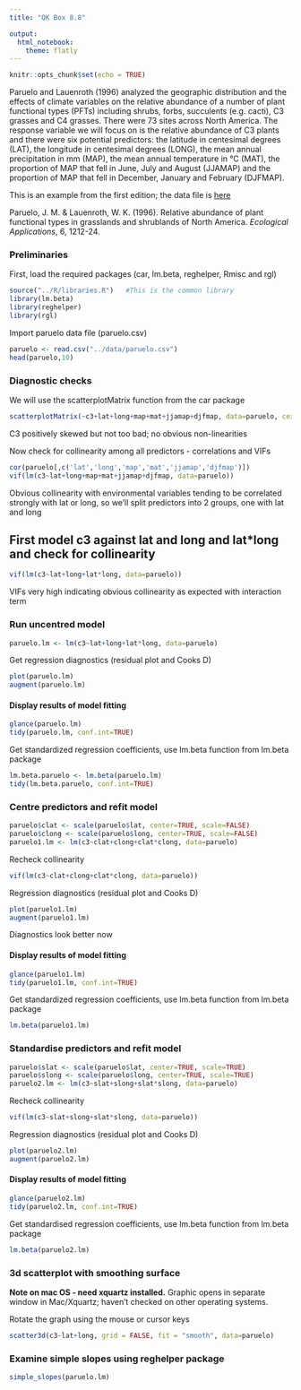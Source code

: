 ```yaml
---
title: "QK Box 8.8"

output: 
  html_notebook:
    theme: flatly
---
```


```r
knitr::opts_chunk$set(echo = TRUE)
```

Paruelo and Lauenroth (1996) analyzed the geographic distribution and the effects of climate variables on the relative abundance of a number of plant functional types (PFTs) including shrubs, forbs, succulents (e.g. cacti), C3 grasses and C4 grasses. There were 73 sites across North America. The response variable we will focus on is the relative abundance of C3 plants and there were six potential predictors: the latitude in centesimal degrees (LAT), the longitude in centesimal degrees (LONG), the mean annual precipitation in mm (MAP), the mean annual temperature in °C (MAT), the proportion of MAP that fell in June, July and August (JJAMAP) and the proportion of MAP that fell in December, January and February (DJFMAP).

This is an example from the first edition; the data file is [here](data/paruelo.csv)

Paruelo, J. M. & Lauenroth, W. K. (1996). Relative abundance of plant functional types in grasslands and shrublands of North America. *Ecological Applications*, 6, 1212-24.

### Preliminaries

First, load the required packages (car, lm.beta, reghelper, Rmisc and rgl)

```r
source("../R/libraries.R")   #This is the common library
library(lm.beta)
library(reghelper)
library(rgl)
```

Import paruelo data file (paruelo.csv)

```r
paruelo <- read.csv("../data/paruelo.csv")
head(paruelo,10)
```

### Diagnostic checks

We will use the scatterplotMatrix function from the car package

```r
scatterplotMatrix(~c3+lat+long+map+mat+jjamap+djfmap, data=paruelo, cex=0.33, regLine=FALSE, diagonal=list(method='boxplot'))
```

C3 positively skewed but not too bad; no obvious non-linearities

Now check for collinearity among all predictors - correlations and VIFs

```r
cor(paruelo[,c('lat','long','map','mat','jjamap','djfmap')])
vif(lm(c3~lat+long+map+mat+jjamap+djfmap, data=paruelo))
```

Obvious collinearity with environmental variables tending to be correlated strongly with lat or long, so we'll split predictors into 2 groups, one with lat and long

## First model c3 against lat and long and lat\*long and check for collinearity

```r
vif(lm(c3~lat+long+lat*long, data=paruelo))
```

VIFs very high indicating obvious collinearity as expected with interaction term

### Run uncentred model

```r
paruelo.lm <- lm(c3~lat+long+lat*long, data=paruelo)
```

Get regression diagnostics (residual plot and Cooks D)

```r
plot(paruelo.lm)
augment(paruelo.lm)
```

#### Display results of model fitting

```r
glance(paruelo.lm)
tidy(paruelo.lm, conf.int=TRUE)
```

Get standardized regression coefficients, use lm.beta function from lm.beta package

```r
lm.beta.paruelo <- lm.beta(paruelo.lm)
tidy(lm.beta.paruelo, conf.int=TRUE)
```

### Centre predictors and refit model

```r
paruelo$clat <- scale(paruelo$lat, center=TRUE, scale=FALSE)
paruelo$clong <- scale(paruelo$long, center=TRUE, scale=FALSE)
paruelo1.lm <- lm(c3~clat+clong+clat*clong, data=paruelo)
```

Recheck collinearity

```r
vif(lm(c3~clat+clong+clat*clong, data=paruelo))
```

Regression diagnostics (residual plot and Cooks D)

```r
plot(paruelo1.lm)
augment(paruelo1.lm)
```

Diagnostics look better now

#### Display results of model fitting

```r
glance(paruelo1.lm)
tidy(paruelo1.lm, conf.int=TRUE)
```

Get standardized regression coefficients, use lm.beta function from lm.beta package

```r
lm.beta(paruelo1.lm)
```

### Standardise predictors and refit model

```r
paruelo$slat <- scale(paruelo$lat, center=TRUE, scale=TRUE)
paruelo$slong <- scale(paruelo$long, center=TRUE, scale=TRUE)
paruelo2.lm <- lm(c3~slat+slong+slat*slong, data=paruelo)
```

Recheck collinearity

```r
vif(lm(c3~slat+slong+slat*slong, data=paruelo))
```

Regression diagnostics (residual plot and Cooks D)

```r
plot(paruelo2.lm)
augment(paruelo2.lm)
```

#### Display results of model fitting

```r
glance(paruelo2.lm)
tidy(paruelo2.lm, conf.int=TRUE)
```

Get standardised regression coefficients, use lm.beta function from lm.beta package

```r
lm.beta(paruelo2.lm)
```

### 3d scatterplot with smoothing surface

**Note on mac OS - need xquartz installed.** Graphic opens in separate window in Mac/Xquartz; haven't checked on other operating systems.

Rotate the graph using the mouse or cursor keys

```r
scatter3d(c3~lat+long, grid = FALSE, fit = "smooth", data=paruelo)
```

### Examine simple slopes using reghelper package

```r
simple_slopes(paruelo.lm)
```
